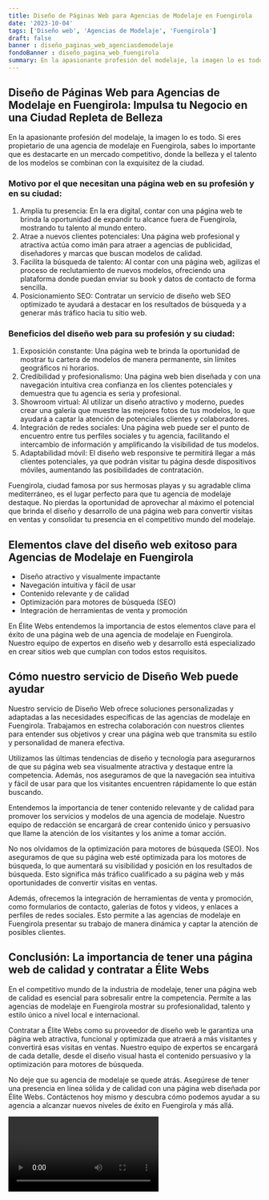 ```yaml
---
title: Diseño de Páginas Web para Agencias de Modelaje en Fuengirola
date: '2023-10-04'
tags: ['Diseño web', 'Agencias de Modelaje', 'Fuengirola']
draft: false
banner : diseño_paginas_web_agenciasdemodelaje
fondoBanner : diseño_pagina_web_fuengirola
summary: En la apasionante profesión del modelaje, la imagen lo es todo. Si eres propietario de una agencia de modelaje en Fuengirola, sabes lo importante que es destacarte en un mercado competitivo, donde la belleza y el talento de los modelos se combinan con la exquisitez de la ciudad.
---
```


## Diseño de Páginas Web para Agencias de Modelaje en Fuengirola: Impulsa tu Negocio en una Ciudad Repleta de Belleza

En la apasionante profesión del modelaje, la imagen lo es todo. Si eres propietario de una agencia de modelaje en Fuengirola, sabes lo importante que es destacarte en un mercado competitivo, donde la belleza y el talento de los modelos se combinan con la exquisitez de la ciudad.

### Motivo por el que necesitan una página web en su profesión y en su ciudad:

1. Amplía tu presencia: En la era digital, contar con una página web te brinda la oportunidad de expandir tu alcance fuera de Fuengirola, mostrando tu talento al mundo entero.
2. Atrae a nuevos clientes potenciales: Una página web profesional y atractiva actúa como imán para atraer a agencias de publicidad, diseñadores y marcas que buscan modelos de calidad.
3. Facilita la búsqueda de talento: Al contar con una página web, agilizas el proceso de reclutamiento de nuevos modelos, ofreciendo una plataforma donde puedan enviar su book y datos de contacto de forma sencilla.
4. Posicionamiento SEO: Contratar un servicio de diseño web SEO optimizado te ayudará a destacar en los resultados de búsqueda y a generar más tráfico hacia tu sitio web.

### Beneficios del diseño web para su profesión y su ciudad:

1. Exposición constante: Una página web te brinda la oportunidad de mostrar tu cartera de modelos de manera permanente, sin límites geográficos ni horarios.
2. Credibilidad y profesionalismo: Una página web bien diseñada y con una navegación intuitiva crea confianza en los clientes potenciales y demuestra que tu agencia es seria y profesional.
3. Showroom virtual: Al utilizar un diseño atractivo y moderno, puedes crear una galería que muestre las mejores fotos de tus modelos, lo que ayudará a captar la atención de potenciales clientes y colaboradores.
4. Integración de redes sociales: Una página web puede ser el punto de encuentro entre tus perfiles sociales y tu agencia, facilitando el intercambio de información y amplificando la visibilidad de tus modelos.
5. Adaptabilidad móvil: El diseño web responsive te permitirá llegar a más clientes potenciales, ya que podrán visitar tu página desde dispositivos móviles, aumentando las posibilidades de contratación.

Fuengirola, ciudad famosa por sus hermosas playas y su agradable clima mediterráneo, es el lugar perfecto para que tu agencia de modelaje destaque. No pierdas la oportunidad de aprovechar al máximo el potencial que brinda el diseño y desarrollo de una página web para convertir visitas en ventas y consolidar tu presencia en el competitivo mundo del modelaje.

<GifSeo />

<Cta />

## Elementos clave del diseño web exitoso para Agencias de Modelaje en Fuengirola

- Diseño atractivo y visualmente impactante
- Navegación intuitiva y fácil de usar
- Contenido relevante y de calidad
- Optimización para motores de búsqueda (SEO)
- Integración de herramientas de venta y promoción

En Élite Webs entendemos la importancia de estos elementos clave para el éxito de una página web de una agencia de modelaje en Fuengirola. Nuestro equipo de expertos en diseño web y desarrollo está especializado en crear sitios web que cumplan con todos estos requisitos.

## Cómo nuestro servicio de Diseño Web puede ayudar

Nuestro servicio de Diseño Web ofrece soluciones personalizadas y adaptadas a las necesidades específicas de las agencias de modelaje en Fuengirola. Trabajamos en estrecha colaboración con nuestros clientes para entender sus objetivos y crear una página web que transmita su estilo y personalidad de manera efectiva.

Utilizamos las últimas tendencias de diseño y tecnología para asegurarnos de que su página web sea visualmente atractiva y destaque entre la competencia. Además, nos aseguramos de que la navegación sea intuitiva y fácil de usar para que los visitantes encuentren rápidamente lo que están buscando.

Entendemos la importancia de tener contenido relevante y de calidad para promover los servicios y modelos de una agencia de modelaje. Nuestro equipo de redacción se encargará de crear contenido único y persuasivo que llame la atención de los visitantes y los anime a tomar acción.

No nos olvidamos de la optimización para motores de búsqueda (SEO). Nos aseguramos de que su página web esté optimizada para los motores de búsqueda, lo que aumentará su visibilidad y posición en los resultados de búsqueda. Esto significa más tráfico cualificado a su página web y más oportunidades de convertir visitas en ventas.

Además, ofrecemos la integración de herramientas de venta y promoción, como formularios de contacto, galerías de fotos y videos, y enlaces a perfiles de redes sociales. Esto permite a las agencias de modelaje en Fuengirola presentar su trabajo de manera dinámica y captar la atención de posibles clientes.

## Conclusión: La importancia de tener una página web de calidad y contratar a Élite Webs

En el competitivo mundo de la industria de modelaje, tener una página web de calidad es esencial para sobresalir entre la competencia. Permite a las agencias de modelaje en Fuengirola mostrar su profesionalidad, talento y estilo único a nivel local e internacional.

Contratar a Élite Webs como su proveedor de diseño web le garantiza una página web atractiva, funcional y optimizada que atraerá a más visitantes y convertirá esas visitas en ventas. Nuestro equipo de expertos se encargará de cada detalle, desde el diseño visual hasta el contenido persuasivo y la optimización para motores de búsqueda.

No deje que su agencia de modelaje se quede atrás. Asegúrese de tener una presencia en línea sólida y de calidad con una página web diseñada por Élite Webs. Contáctenos hoy mismo y descubra cómo podemos ayudar a su agencia a alcanzar nuevos niveles de éxito en Fuengirola y más allá.

<Video />

<CtaBot job='Agencias de Modelaje' city='Fuengirola'/>

<Gmaps query='Fuengirola+españa+maps' />